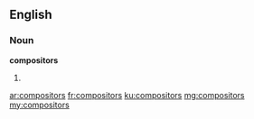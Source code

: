 ==English==

===Noun===
'''compositors'''

# {{plural of|compositor}}

[[ar:compositors]]
[[fr:compositors]]
[[ku:compositors]]
[[mg:compositors]]
[[my:compositors]]